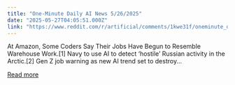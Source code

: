 ```yaml
---
title: "One-Minute Daily AI News 5/26/2025"
date: "2025-05-27T04:05:51.000Z"
link: "https://www.reddit.com/r/artificial/comments/1kwe31f/oneminute_daily_ai_news_5262025/"
---
```


At Amazon, Some Coders Say Their Jobs Have Begun to Resemble Warehouse Work.[1]
 Navy to use AI to detect ‘hostile’ Russian activity in the Arctic.[2]
 Gen Z job warning as new AI trend set to destroy...

[Read more](https://www.reddit.com/r/artificial/comments/1kwe31f/oneminute_daily_ai_news_5262025/)

